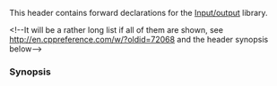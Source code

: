 {{cpp/header/title|iosfwd}}
{{cpp/header/navbar}}
This header contains forward declarations for the [[cpp/io|Input/output]] library.

{{dsc begin}}
{{dsc h1|Forward declarations}}
{{dsc header|string}}
{{dsc| {{lc|std::char_traits}} | Class Template which describes properties of a character type {{mark tclass}} }}
{{dsc| {{c|std::char_traits&lt;char&gt;}} | {{mark ptclass}} }}
{{dsc| {{c|std::char_traits&lt;wchar_t&gt;}} | {{mark ptclass}} }}
{{dsc| {{c|std::char_traits&lt;char8_t&gt;}} {{mark c++20}} | {{mark ptclass}} }}
{{dsc| {{c|std::char_traits&lt;char16_t&gt;}} {{mark c++11}} | {{mark ptclass}} }}
{{dsc| {{c|std::char_traits&lt;char32_t&gt;}} {{mark c++11}} | {{mark ptclass}} }}

{{dsc header | memory}}
{{dsc inc | cpp/memory/dsc allocator}}

{{dsc header | ios}}
{{dsc inc | cpp/io/dsc basic_ios}}
{{dsc inc | cpp/io/dsc fpos}}

{{dsc header | streambuf}}
{{dsc inc | cpp/io/dsc basic_streambuf}}

{{dsc header | ostream}}
{{dsc inc | cpp/io/dsc basic_ostream}}

{{dsc header | istream}}
{{dsc inc | cpp/io/dsc basic_istream}}
{{dsc inc | cpp/io/dsc basic_iostream}}

{{dsc header | fstream}}
{{dsc inc | cpp/io/dsc basic_filebuf}}
{{dsc inc | cpp/io/dsc basic_ifstream}}
{{dsc inc | cpp/io/dsc basic_ofstream}}
{{dsc inc | cpp/io/dsc basic_fstream}}

{{dsc header | sstream}}
{{dsc inc | cpp/io/dsc basic_stringbuf}}
{{dsc inc | cpp/io/dsc basic_istringstream}}
{{dsc inc | cpp/io/dsc basic_ostringstream}}
{{dsc inc | cpp/io/dsc basic_stringstream}}

{{dsc header | syncstream}}
{{dsc inc | cpp/io/dsc basic_syncbuf}}
{{dsc inc | cpp/io/dsc basic_osyncstream}}

{{dsc header | spanstream}}
{{dsc inc | cpp/io/dsc basic_spanbuf}}
{{dsc inc | cpp/io/dsc basic_ispanstream}}
{{dsc inc | cpp/io/dsc basic_ospanstream}}
{{dsc inc | cpp/io/dsc basic_spanstream}}

{{dsc header | strstream}}
{{dsc inc | cpp/io/dsc strstreambuf}}
{{dsc inc | cpp/io/dsc istrstream}}
{{dsc inc | cpp/io/dsc ostrstream}}
{{dsc inc | cpp/io/dsc strstream}}

{{dsc h1|Typedefs and specializations}}
{{dsc | {{lc|std::streampos}} | {{c|std::fpos&lt;std::char_traits&lt;char&gt;::state_type&gt;}}}}
{{dsc | {{lc|std::wstreampos}} | {{c|std::fpos&lt;std::char_traits&lt;wchar_t&gt;::state_type&gt;}}}}
{{dsc | {{lc|std::u8streampos}} | {{c|std::fpos&lt;std::char_traits&lt;char8_t&gt;::state_type&gt;}}}}
{{dsc | {{lc|std::u16streampos}} | {{c|std::fpos&lt;std::char_traits&lt;char16_t&gt;::state_type&gt;}}}}
{{dsc | {{lc|std::u32streampos}} | {{c|std::fpos&lt;std::char_traits&lt;char32_t&gt;::state_type&gt;}}}}
{{dsc | In addition, for each class template {{tt|std::basic_''T''}} declared in this header, {{tt|std::''T''}} and {{tt|std::w''T''}} are declared as a synonym of {{tt|std::basic_''T''&lt;char&gt;}} and {{tt|std::basic_''T''&lt;wchar_t&gt;}} respectively.}}&lt;!--It will be a rather long list if all of them are shown, see http://en.cppreference.com/w/?oldid=72068 and the header synopsis below--&gt;
{{dsc end}}

===Synopsis===
{{cpp/synopsis/iosfwd}}

{{langlinks|es|ja|zh}}